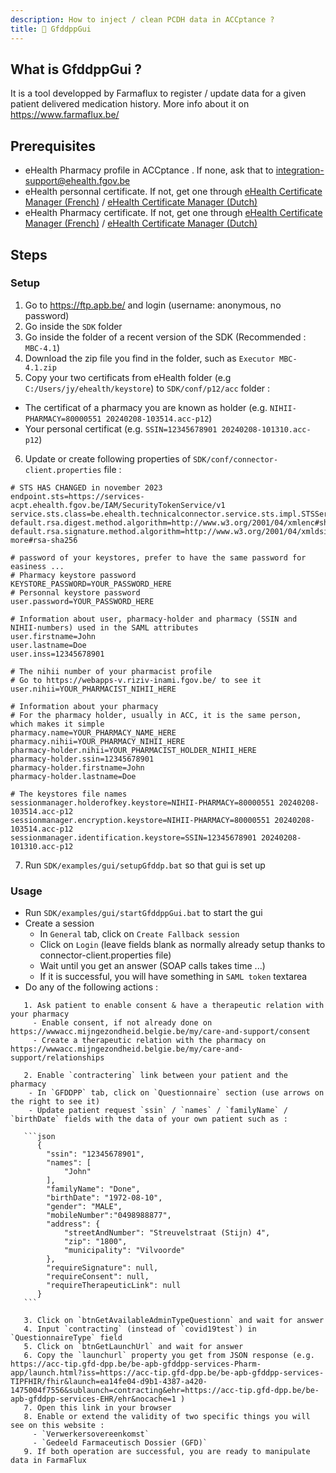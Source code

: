 ```yaml
---
description: How to inject / clean PCDH data in ACCptance ?
title: 💉 GfddppGui
---
```



## What is GfddppGui ?

It is a tool developped by Farmaflux to register / update data for a given patient delivered medication history.
More info about it on https://www.farmaflux.be/

## Prerequisites

- eHealth Pharmacy profile in ACCptance . If none, ask that to integration-support@ehealth.fgov.be
- eHealth personnal certificate. If not, get one through [eHealth Certificate Manager (French)](http://wwwacc.ehealth.fgov.be/JWS/ETEE/etee-requestor_fr.jnlp) / [eHealth Certificate Manager (Dutch)](http://wwwacc.ehealth.fgov.be/JWS/ETEE/etee-requestor_nl.jnlp)
- eHealth Pharmacy certificate. If not, get one through [eHealth Certificate Manager (French)](http://wwwacc.ehealth.fgov.be/JWS/ETEE/etee-requestor_fr.jnlp) / [eHealth Certificate Manager (Dutch)](http://wwwacc.ehealth.fgov.be/JWS/ETEE/etee-requestor_nl.jnlp)

## Steps

### Setup

1. Go to https://ftp.apb.be/ and login (username: anonymous, no password)
2. Go inside the `SDK` folder 
3. Go inside the folder of a recent version of the SDK (Recommended : `MBC-4.1`)
4. Download the zip file you find in the folder, such as `Executor MBC-4.1.zip`
5. Copy your two certificats from eHealth folder (e.g `C:/Users/jy/ehealth/keystore`) to `SDK/conf/p12/acc` folder :
  - The certificat of a pharmacy you are known as holder (e.g. `NIHII-PHARMACY=80000551 20240208-103514.acc-p12`)  
  - Your personal certificat (e.g. `SSIN=12345678901 20240208-101310.acc-p12`)  
6. Update or create following properties of `SDK/conf/connector-client.properties` file :

```properties
# STS HAS CHANGED in november 2023
endpoint.sts=https://services-acpt.ehealth.fgov.be/IAM/SecurityTokenService/v1
service.sts.class=be.ehealth.technicalconnector.service.sts.impl.STSServiceWsTrustImpl
default.rsa.digest.method.algorithm=http://www.w3.org/2001/04/xmlenc#sha256
default.rsa.signature.method.algorithm=http://www.w3.org/2001/04/xmldsig-more#rsa-sha256

# password of your keystores, prefer to have the same password for easiness ...
# Pharmacy keystore password
KEYSTORE_PASSWORD=YOUR_PASSWORD_HERE
# Personnal keystore password
user.password=YOUR_PASSWORD_HERE

# Information about user, pharmacy-holder and pharmacy (SSIN and NIHII-numbers) used in the SAML attributes
user.firstname=John
user.lastname=Doe
user.inss=12345678901

# The nihii number of your pharmacist profile
# Go to https://webapps-v.riziv-inami.fgov.be/ to see it
user.nihii=YOUR_PHARMACIST_NIHII_HERE

# Information about your pharmacy
# For the pharmacy holder, usually in ACC, it is the same person, which makes it simple
pharmacy.name=YOUR_PHARMACY_NAME_HERE
pharmacy.nihii=YOUR_PHARMACY_NIHII_HERE
pharmacy-holder.nihii=YOUR_PHARMACIST_HOLDER_NIHII_HERE
pharmacy-holder.ssin=12345678901
pharmacy-holder.firstname=John
pharmacy-holder.lastname=Doe

# The keystores file names
sessionmanager.holderofkey.keystore=NIHII-PHARMACY=80000551 20240208-103514.acc-p12
sessionmanager.encryption.keystore=NIHII-PHARMACY=80000551 20240208-103514.acc-p12
sessionmanager.identification.keystore=SSIN=12345678901 20240208-101310.acc-p12
```

7. Run `SDK/examples/gui/setupGfddp.bat` so that gui is set up

### Usage

- Run `SDK/examples/gui/startGfddppGui.bat` to start the gui
- Create a session
  - In `General` tab, click on `Create Fallback session`
  - Click on `Login` (leave fields blank as normally already setup thanks to connector-client.properties file)
  - Wait until you get an answer (SOAP calls takes time ...)
  - If it is successful, you will have something in `SAML token` textarea
- Do any of the following actions :

<Tabs>

  <TabItem value="registerPatient" label="Register patient in PCDH" default>

       1. Ask patient to enable consent & have a therapeutic relation with your pharmacy
         - Enable consent, if not already done on https://wwwacc.mijngezondheid.belgie.be/my/care-and-support/consent
         - Create a therapeutic relation with the pharmacy on https://wwwacc.mijngezondheid.belgie.be/my/care-and-support/relationships

       2. Enable `contractering` link between your patient and the pharmacy
        - In `GFDDPP` tab, click on `Questionnaire` section (use arrows on the right to see it)
        - Update patient request `ssin` / `names` / `familyName` / `birthDate` fields with the data of your own patient such as : 

       ```json
          {
          	"ssin": "12345678901",
          	"names": [
          		"John"
          	],
          	"familyName": "Done",
          	"birthDate": "1972-08-10",
          	"gender": "MALE",
          	"mobileNumber":"0498988877",
          	"address": {
          		"streetAndNumber": "Streuvelstraat (Stijn) 4",
          		"zip": "1800",
          		"municipality": "Vilvoorde"
          	},
          	"requireSignature": null,
          	"requireConsent": null,
          	"requireTherapeuticLink": null
          }
       ```

       3. Click on `btnGetAvailableAdminTypeQuestionn` and wait for answer
       4. Input `contracting` (instead of `covid19test`) in `QuestionnaireType` field
       5. Click on `btnGetLaunchUrl` and wait for answer
       6. Copy the `launchurl` property you get from JSON response (e.g. https://acc-tip.gfd-dpp.be/be-apb-gfddpp-services-Pharm-app/launch.html?iss=https://acc-tip.gfd-dpp.be/be-apb-gfddpp-services-TIPFHIR/fhir&launch=ea14fe04-d9b1-4387-a420-1475004f7556&sublaunch=contracting&ehr=https://acc-tip.gfd-dpp.be/be-apb-gfddpp-services-EHR/ehr&nocache=1 )
       7. Open this link in your browser
       8. Enable or extend the validity of two specific things you will see on this website :
         - `Verwerkersovereenkomst`
         - `Gedeeld Farmaceutisch Dossier (GFD)`
       9. If both operation are successful, you are ready to manipulate data in FarmaFlux
       
  </TabItem>

</Tabs>

